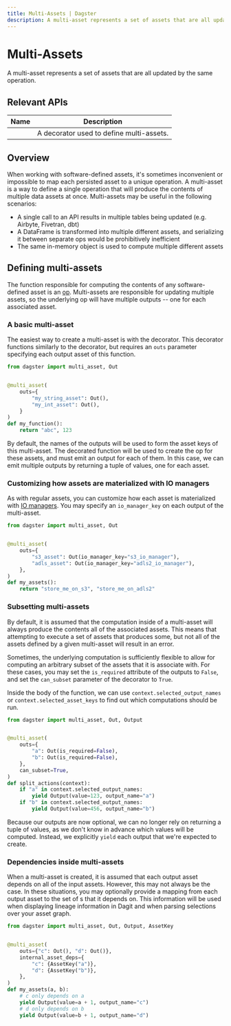 ```yaml
---
title: Multi-Assets | Dagster
description: A multi-asset represents a set of assets that are all updated by the same operation.
---
```


# Multi-Assets

A multi-asset represents a set of assets that are all updated by the same operation.

## Relevant APIs

| Name                                        | Description                              |
| ------------------------------------------- | ---------------------------------------- |
| <PyObject object="multi_asset" decorator /> | A decorator used to define multi-assets. |

## Overview

When working with software-defined assets, it's sometimes inconvenient or impossible to map each persisted asset to a unique operation. A multi-asset is a way to define a single operation that will produce the contents of multiple data assets at once. Multi-assets may be useful in the following scenarios:

- A single call to an API results in multiple tables being updated (e.g. Airbyte, Fivetran, dbt)
- A DataFrame is transformed into multiple different assets, and serializing it between separate ops would be prohibitively inefficient
- The same in-memory object is used to compute multiple different assets

## Defining multi-assets

The function responsible for computing the contents of any software-defined asset is an [op](/concepts/ops-jobs-graphs/ops). Multi-assets are responsible for updating multiple assets, so the underlying op will have multiple outputs -- one for each associated asset.

### A basic multi-asset

The easiest way to create a multi-asset is with the <PyObject object="multi_asset" decorator /> decorator. This decorator functions similarly to the <PyObject object="asset" decorator /> decorator, but requires an `outs` parameter specifying each output asset of this function.

```python file=/concepts/assets/multi_assets.py startafter=start_basic_multi_asset endbefore=end_basic_multi_asset
from dagster import multi_asset, Out


@multi_asset(
    outs={
        "my_string_asset": Out(),
        "my_int_asset": Out(),
    }
)
def my_function():
    return "abc", 123
```

By default, the names of the outputs will be used to form the asset keys of this multi-asset. The decorated function will be used to create the op for these assets, and must emit an output for each of them. In this case, we can emit multiple outputs by returning a tuple of values, one for each asset.

### Customizing how assets are materialized with IO managers

As with regular assets, you can customize how each asset is materialized with [IO managers](/concepts/io-management/io-managers). You may specify an `io_manager_key` on each output of the multi-asset.

```python file=/concepts/assets/multi_assets.py startafter=start_io_manager_multi_asset endbefore=end_io_manager_multi_asset
from dagster import multi_asset, Out


@multi_asset(
    outs={
        "s3_asset": Out(io_manager_key="s3_io_manager"),
        "adls_asset": Out(io_manager_key="adls2_io_manager"),
    },
)
def my_assets():
    return "store_me_on_s3", "store_me_on_adls2"
```

### Subsetting multi-assets

By default, it is assumed that the computation inside of a multi-asset will always produce the contents all of the associated assets. This means that attempting to execute a set of assets that produces some, but not all of the assets defined by a given multi-asset will result in an error.

Sometimes, the underlying computation is sufficiently flexible to allow for computing an arbitrary subset of the assets that it is associate with. For these cases, you may set the `is_required` attribute of the outputs to `False`, and set the `can_subset` parameter of the decorator to `True`.

Inside the body of the function, we can use `context.selected_output_names` or `context.selected_asset_keys` to find out which computations should be run.

```python file=/concepts/assets/multi_assets.py startafter=start_subsettable_multi_asset endbefore=end_subsettable_multi_asset
from dagster import multi_asset, Out, Output


@multi_asset(
    outs={
        "a": Out(is_required=False),
        "b": Out(is_required=False),
    },
    can_subset=True,
)
def split_actions(context):
    if "a" in context.selected_output_names:
        yield Output(value=123, output_name="a")
    if "b" in context.selected_output_names:
        yield Output(value=456, output_name="b")
```

Because our outputs are now optional, we can no longer rely on returning a tuple of values, as we don't know in advance which values will be computed. Instead, we explicitly `yield` each output that we're expected to create.

### Dependencies inside multi-assets

When a multi-asset is created, it is assumed that each output asset depends on all of the input assets. However, this may not always be the case. In these situations, you may optionally provide a mapping from each output asset to the set of <PyObject object="AssetKey" />s that it depends on. This information will be used when displaying lineage information in Dagit and when parsing selections over your asset graph.

```python file=/concepts/assets/multi_assets.py startafter=start_asset_deps_multi_asset endbefore=end_asset_deps_multi_asset
from dagster import multi_asset, Out, Output, AssetKey


@multi_asset(
    outs={"c": Out(), "d": Out()},
    internal_asset_deps={
        "c": {AssetKey("a")},
        "d": {AssetKey("b")},
    },
)
def my_assets(a, b):
    # c only depends on a
    yield Output(value=a + 1, output_name="c")
    # d only depends on b
    yield Output(value=b + 1, output_name="d")
```
